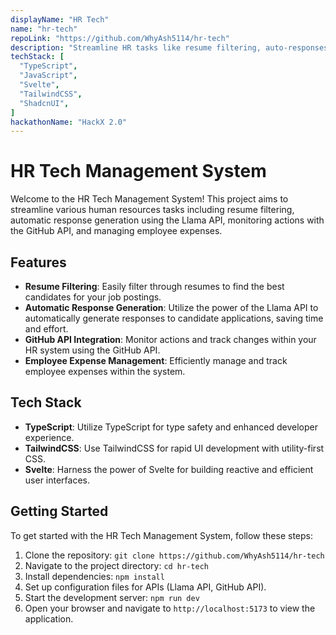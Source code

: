 ```yaml
---
displayName: "HR Tech"
name: "hr-tech"
repoLink: "https://github.com/WhyAsh5114/hr-tech"
description: "Streamline HR tasks like resume filtering, auto-responses with Llama API, action monitoring via GitHub API, and expense management."
techStack: [
  "TypeScript",
  "JavaScript",
  "Svelte",
  "TailwindCSS",
  "ShadcnUI",
]
hackathonName: "HackX 2.0"
---
```


# HR Tech Management System

Welcome to the HR Tech Management System! This project aims to streamline various human resources tasks including resume filtering, automatic response generation using the Llama API, monitoring actions with the GitHub API, and managing employee expenses. 

## Features

- **Resume Filtering**: Easily filter through resumes to find the best candidates for your job postings.
- **Automatic Response Generation**: Utilize the power of the Llama API to automatically generate responses to candidate applications, saving time and effort.
- **GitHub API Integration**: Monitor actions and track changes within your HR system using the GitHub API.
- **Employee Expense Management**: Efficiently manage and track employee expenses within the system.

## Tech Stack

- **TypeScript**: Utilize TypeScript for type safety and enhanced developer experience.
- **TailwindCSS**: Use TailwindCSS for rapid UI development with utility-first CSS.
- **Svelte**: Harness the power of Svelte for building reactive and efficient user interfaces.

## Getting Started

To get started with the HR Tech Management System, follow these steps:

1. Clone the repository: `git clone https://github.com/WhyAsh5114/hr-tech`
2. Navigate to the project directory: `cd hr-tech`
3. Install dependencies: `npm install`
4. Set up configuration files for APIs (Llama API, GitHub API).
5. Start the development server: `npm run dev`
6. Open your browser and navigate to `http://localhost:5173` to view the application.
